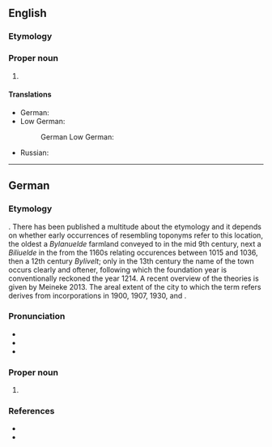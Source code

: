 ==English==
{{wikipedia}}

===Etymology===
{{bor|en|de|Bielefeld}}

===Proper noun===
{{en-proper noun}}

# {{place|en|city|s/North Rhine-Westphalia|c/Germany}}

====Translations====
{{trans-top|a city in Germany}}
* German: {{t+|de|Bielefeld|n}}
* Low German:
*: German Low German: {{t+|nds-de|Builefeld|n}}
{{trans-mid}}
* Russian: {{t+|ru|Би́лефельд|m|tr=Bílefɛlʹd}}
{{trans-bottom}}

----

==German==
{{wikipedia|lang=de}}

===Etymology===
{{unk|de}}. There has been published a multitude about the etymology and it depends on whether early occurrences of resembling toponyms refer to this location, the oldest a ''Bylanuelde'' farmland conveyed to {{w|Corvey}} in the mid 9th century, next a ''Biliuelde'' in the {{w|Vita Meinwerci|lang=de}} from the 1160s relating occurences between 1015 and 1036, then a 12th century ''Bylivelt''; only in the 13th century the name of the town occurs clearly and oftener, following which the foundation year is conventionally reckoned the year 1214. A recent overview of the theories is given by Meineke 2013. The areal extent of the city to which the term refers derives from incorporations in 1900, 1907, 1930, and {{w|lang=de|Bielefeld-Gesetz|1973}}.

===Pronunciation===
* {{IPA|de|[ˈbiːləfɛlt]}}
* {{audio|de|De-Bielefeld.ogg|audio}}
* {{audio|de|De-Bielefeld2.ogg|Audio}}

===Proper noun===
{{de-proper noun|n}}

# {{place|de|city|s/North Rhine-Westphalia|c/Germany}}

===References===
* {{R:de:Meineke:2013|pages=38–48}}
* {{cite-web|year=2014|last=Rath|first=Jochen|title=1214: Ersterwähnung Bielefelds als Stadt|work=Stadtarchiv Bielefeld|url=https://www.bielefeld.de/de/biju/stadtar/rc/rar/01012014.html}}